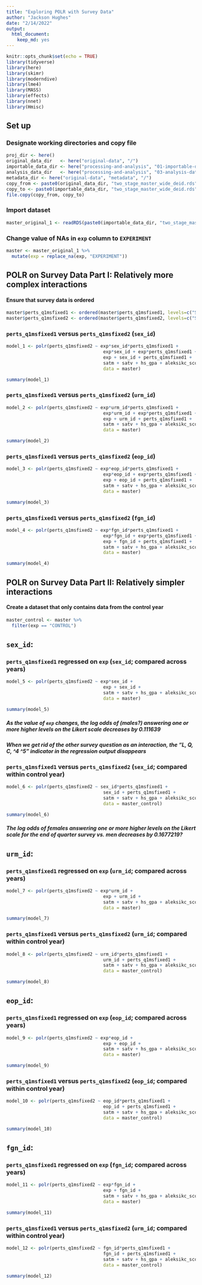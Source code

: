 ```yaml
---
title: "Exploring POLR with Survey Data"
author: "Jackson Hughes"
date: "2/14/2022"
output: 
  html_document:
    keep_md: yes
---
```


```r
knitr::opts_chunk$set(echo = TRUE)
library(tidyverse)
library(here)
library(skimr)
library(moderndive)
library(lme4)
library(MASS)
library(effects)
library(nnet)
library(Hmisc)
```

## Set up

### Designate working directories and copy file

```r
proj_dir <- here()
original_data_dir   <- here("original-data", "/")
importable_data_dir <- here("processing-and-analysis", "01-importable-data", "/")
analysis_data_dir   <- here("processing-and-analysis", "03-analysis-data", "/")
metadata_dir <- here("original-data", "metadata", "/")
copy_from <- paste0(original_data_dir, "two_stage_master_wide_deid.rds")
copy_to <- paste0(importable_data_dir, "two_stage_master_wide_deid.rds")
file.copy(copy_from, copy_to)
```

### Import dataset

```r
master_original_1 <- readRDS(paste0(importable_data_dir, "two_stage_master_wide_deid.rds"))
```

### Change value of NAs in `exp` column to `EXPERIMENT`

```r
master <- master_original_1 %>% 
  mutate(exp = replace_na(exp, "EXPERIMENT"))
```

## POLR on Survey Data Part I: Relatively more complex interactions

#### Ensure that survey data is ordered

```r
master$perts_q1msfixed1 <- ordered(master$perts_q1msfixed1, levels=c("Strongly Disagree", "Disagree", "Somewhat Disagree", "Somewhat Agree", "Agree", "Strongly Agree"))
master$perts_q1msfixed2 <- ordered(master$perts_q1msfixed2, levels=c("Strongly Disagree", "Disagree", "Somewhat Disagree", "Somewhat Agree", "Agree", "Strongly Agree"))
```


### `perts_q1msfixed1` versus `perts_q1msfixed2` (`sex_id`)

```r
model_1 <- polr(perts_q1msfixed2 ~ exp*sex_id*perts_q1msfixed1 +
                                    exp*sex_id + exp*perts_q1msfixed1 + sex_id*perts_q1msfixed1 +
                                    exp + sex_id + perts_q1msfixed1 +
                                    satm + satv + hs_gpa + aleksikc_score,
                                    data = master)

summary(model_1)
```

### `perts_q1msfixed1` versus `perts_q1msfixed2` (`urm_id`)

```r
model_2 <- polr(perts_q1msfixed2 ~ exp*urm_id*perts_q1msfixed1 +
                                    exp*urm_id + exp*perts_q1msfixed1 + urm_id*perts_q1msfixed1 +
                                    exp + urm_id + perts_q1msfixed1 +
                                    satm + satv + hs_gpa + aleksikc_score,
                                    data = master)

summary(model_2)
```

### `perts_q1msfixed1` versus `perts_q1msfixed2` (`eop_id`)

```r
model_3 <- polr(perts_q1msfixed2 ~ exp*eop_id*perts_q1msfixed1 +
                                    exp*eop_id + exp*perts_q1msfixed1 + eop_id*perts_q1msfixed1 +
                                    exp + eop_id + perts_q1msfixed1 +
                                    satm + satv + hs_gpa + aleksikc_score,
                                    data = master)

summary(model_3)
```

### `perts_q1msfixed1` versus `perts_q1msfixed2` (`fgn_id`)

```r
model_4 <- polr(perts_q1msfixed2 ~ exp*fgn_id*perts_q1msfixed1 +
                                    exp*fgn_id + exp*perts_q1msfixed1 + fgn_id*perts_q1msfixed1 +
                                    exp + fgn_id + perts_q1msfixed1 +
                                    satm + satv + hs_gpa + aleksikc_score,
                                    data = master)

summary(model_4)
```

## POLR on Survey Data Part II: Relatively simpler interactions

#### Create a dataset that only contains data from the control year

```r
master_control <- master %>% 
  filter(exp == "CONTROL")
```

## `sex_id`:

### `perts_q1msfixed1` regressed on `exp` (`sex_id`; compared across years)

```r
model_5 <- polr(perts_q1msfixed2 ~ exp*sex_id +
                                    exp + sex_id +
                                    satm + satv + hs_gpa + aleksikc_score,
                                    data = master)

summary(model_5)
```
##### As the value of `exp` changes, the log odds of (males?) answering one or more higher levels on the Likert scale decreases by 0.111639
##### When we get rid of the other survey question as an interaction, the "L, Q, C, ^4 ^5" indicator in the regression output disappears

### `perts_q1msfixed1` versus `perts_q1msfixed2` (`sex_id`; compared within control year)

```r
model_6 <- polr(perts_q1msfixed2 ~ sex_id*perts_q1msfixed1 +
                                    sex_id + perts_q1msfixed1 +
                                    satm + satv + hs_gpa + aleksikc_score,
                                    data = master_control)

summary(model_6)
```
##### The log odds of females answering one or more higher levels on the Likert scale for the end of quarter survey vs. men decreases by 0.1677219?

## `urm_id`:

### `perts_q1msfixed1` regressed on `exp` (`urm_id`; compared across years)

```r
model_7 <- polr(perts_q1msfixed2 ~ exp*urm_id +
                                    exp + urm_id +
                                    satm + satv + hs_gpa + aleksikc_score,
                                    data = master)

summary(model_7)
```

### `perts_q1msfixed1` versus `perts_q1msfixed2` (`urm_id`; compared within control year)

```r
model_8 <- polr(perts_q1msfixed2 ~ urm_id*perts_q1msfixed1 +
                                    urm_id + perts_q1msfixed1 +
                                    satm + satv + hs_gpa + aleksikc_score,
                                    data = master_control)

summary(model_8)
```

## `eop_id`:

### `perts_q1msfixed1` regressed on `exp` (`eop_id`; compared across years)

```r
model_9 <- polr(perts_q1msfixed2 ~ exp*eop_id +
                                    exp + eop_id +
                                    satm + satv + hs_gpa + aleksikc_score,
                                    data = master)

summary(model_9)
```

### `perts_q1msfixed1` versus `perts_q1msfixed2` (`eop_id`; compared within control year)

```r
model_10 <- polr(perts_q1msfixed2 ~ eop_id*perts_q1msfixed1 +
                                    eop_id + perts_q1msfixed1 +
                                    satm + satv + hs_gpa + aleksikc_score,
                                    data = master_control)

summary(model_10)
```

## `fgn_id`:

### `perts_q1msfixed1` regressed on `exp` (`fgn_id`; compared across years)

```r
model_11 <- polr(perts_q1msfixed2 ~ exp*fgn_id +
                                    exp + fgn_id +
                                    satm + satv + hs_gpa + aleksikc_score,
                                    data = master)

summary(model_11)
```

### `perts_q1msfixed1` versus `perts_q1msfixed2` (`urm_id`; compared within control year)

```r
model_12 <- polr(perts_q1msfixed2 ~ fgn_id*perts_q1msfixed1 +
                                    fgn_id + perts_q1msfixed1 +
                                    satm + satv + hs_gpa + aleksikc_score,
                                    data = master_control)

summary(model_12)
```
